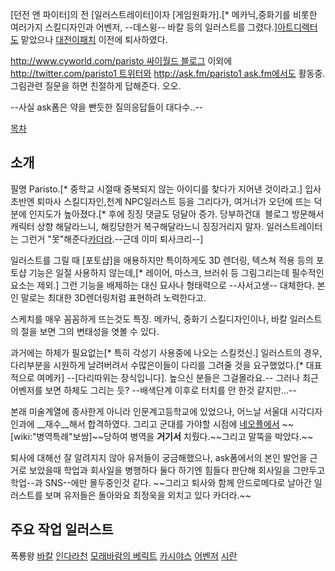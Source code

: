 [던전 앤 파이터]의 전 [일러스트레이터]이자 [게임원화가].[* 메카닉,중화기를 비롯한 여러가지 스킬디자인과 어벤저, --데스윙-- 바칼 등의 일러스트를 그렸다.][[아트디렉터]]도 맡았으나 [[대전이]]패치 이전에 퇴사하였다. 

[[http://www.cyworld.com/paristo 싸이월드 블로그]]
이외에 [[http://twitter.com/paristo1 트위터]]와 [[http://ask.fm/paristo1 ask.fm]]에서도 활동중. 그림관련 질문을 하면 친절하게 답해준다. 오오.

--사실 ask폼은 약을 빤듯한 질의응답들이 대다수..--

[[목차]]

== 소개 ==
필명 Paristo.[* 중학교 시절때 중복되지 않는 아이디를 찾다가 지어낸 것이라고.] 입사초반엔 퇴마사 스킬디자인,천계 NPC일러스트 등을 그리다가, 여거너가 오던에 뜨는 덕분에 인지도가 높아졌다.[* 후에 징징 댓글도 덩달아 증가. 당부하건대  블로그 방문해서 캐릭터 상향 해달라느니, 해킹당한거 복구해달라느니 징징거리지 말자. 일러스트레이터는 그런거 "못"해준다[[카더라]].--근데 이미 퇴사크리--] 

일러스트를 그릴 때 [포토샵]을 애용하지만 특이하게도 3D 렌더링, 텍스쳐 적용 등의 포토샵 기능은 일절 사용하지 않는데,[* 레이어, 마스크, 브러쉬 등 그림그리는데 필수적인 요소는 제외.] 그런 기능을 배제하는 대신 묘사나 형태력으로 --사서고생-- 대체한다. 본인 말로는 최대한 3D렌더링처럼 표현하려 노력한다고.

스케치를 매우 꼼꼼하게 뜨는것도 특징. 메카닉, 중화기 스킬디자인이나,  바칼 일러스트의 절을 보면 그의 변태성을 엿볼 수 있다.

과거에는 하체가 필요없는[* 특히 각성기 사용중에 나오는 스킬컷신.] 일러스트의 경우, 다리부분을 시원하게 날려버려서 수많은이들이 다리를 그려줄 것을 요구했었다.[* 대표적으로 여메카]  --[다리따위는 장식입니다]. 높으신 분들은 그걸몰라요.-- 그러나 최근 어벤저를 보면 하체도 그리는 듯? --배색단계 이후로 터치를 안 한것 같지만...--

본래 미술계열에 종사한게 아니라 인문계고등학교에 있었으나, 어느날 서울대 시각디자인과에 __재수__해서 합격하였다. 그리고 군대를 가야할 시점에 [[네오플]]에서 ~~[wiki:"병역특례"보쌈]~~당하여 병역을 '''거기서''' 치뤘다.~~그리고 말뚝을 박았다.~~

퇴사에 대해선 잘 알려지지 않아 유저들이 궁금해했으나, ask폼에서의 본인 발언을 근거로 보았을때 학업과 회사일을 병행하다 둘다 하기엔 힘들다 판단해 회사일을 그만두고 학업--과 SNS--에만 몰두중인것 같다. ~~그리고 퇴사와 함께 안드로메다로 날아간 일러스트를 보며 유저들은 돌아와요 최정욱을 외치고 있다 카더라.~~

== 주요 작업 일러스트 ==
폭룡왕 [[바칼]]
[[인다라천]]
[[모래바람의 베릭트]]
[[카시야스]]
[[어벤저]]
[[시란]]
